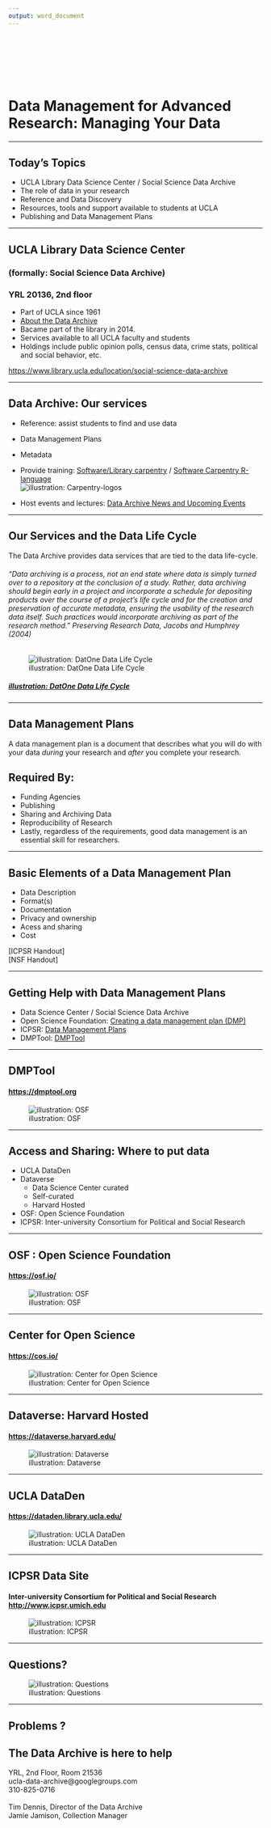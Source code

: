 ```yaml
---
output: word_document
---
```

<br><br><br><br><br>

# Data Management for Advanced Research: Managing Your Data



---


## Today's Topics    

* UCLA Library Data Science Center / Social Science Data Archive  
* The role of data in your research  
* Reference and Data Discovery  
* Resources, tools and support available to students at UCLA  
* Publishing and Data Management Plans  


---

## UCLA Library Data Science Center 
### (formally: Social Science Data Archive)
### YRL 20136, 2nd floor
* Part of UCLA since 1961   
* [About the Data Archive](https://www.library.ucla.edu/social-science-data-archive/about-data-archive)  
* Bacame part of the library in 2014.
* Services available to all UCLA faculty and students
* Holdings include public opinion polls, census data, crime stats, political and social behavior, etc.  


[https://www.library.ucla.edu/location/social-science-data-archive](https://www.library.ucla.edu/location/social-science-data-archive)  


---

## Data Archive: Our services
* Reference: assist students to find and use data  
* Data Management Plans  
* Metadata  
* Provide training: [Software/Library carpentry](https://software-carpentry.org/) / [Software Carpentry R-language](https://www.library.ucla.edu/events/software-carpentry-workshop-r-version)   
![illustration: Carpentry-logos](./images/carpentrys-logo.jpg "carpentry-logos")    

* Host events and lectures: [Data Archive News and Upcoming Events](https://www.library.ucla.edu/location/social-science-data-archive)   


---

## Our Services and the Data Life Cycle

The Data Archive provides data services that are tied to the data life-cycle.


###### *"Data archiving is a process, not an end state where data is simply turned over to a repository at the conclusion of a study. Rather, data archiving should begin early in a project and incorporate a schedule for depositing products over the course of a project’s life cycle and for the creation and preservation of accurate metadata, ensuring the usability of the research data itself. Such practices would incorporate archiving as part of the research method.”  Preserving Research Data, Jacobs and Humphrey (2004)*

![illustration: DatOne Data Life Cycle](./images/DataOneDataLifeCycle.png "Data Life Cycle")

##### [illustration: DatOne Data Life Cycle](https://www.dataone.org/data-life-cycle)


---


## Data Management Plans

A data management plan is a document that describes what you will do with your data _during_ your research and _after_ you complete your research.   


## Required By:  
* Funding Agencies  
* Publishing  
* Sharing and Archiving Data   
* Reproducibility of Research  
* Lastly, regardless of the requirements, good data management is an essential skill for researchers.  


---

## Basic Elements of a Data Management Plan  

* Data Description  
* Format(s)  
* Documentation  
* Privacy and ownership  
* Acess and sharing  
* Cost  

[ICPSR Handout]   
[NSF Handout]
  

---

## Getting Help with Data Management Plans

* Data Science Center / Social Science Data Archive  
* Open Science Foundation: [Creating a data management plan (DMP) ](http://help.osf.io/m/bestpractices/l/618674-creating-a-data-management-plan-dmp)   
* ICPSR: [Data Management Plans ](https://www.icpsr.umich.edu/icpsrweb/content/deposit/guide/chapter1.html)   
* DMPTool: [DMPTool](https://dmptool.org)   


---

## DMPTool 
#### [https://dmptool.org](https://dmptool.org)  
![illustration: OSF](./images/DMPToolFrontPage.jpg "DMPTool")  


---


## Access and Sharing: Where to put data

* UCLA DataDen    
* Dataverse  
    - Data Science Center curated  
    - Self-curated   
    - Harvard Hosted  
* OSF: Open Science Foundation  
* ICPSR: Inter-university Consortium for Political and Social Research   


---


## OSF : Open Science Foundation 
#### [https://osf.io/](https://osf.io/)  
![illustration: OSF](./images/OSF-frontpage.jpg "Open Science Foundation")  


---


## Center for Open Science
#### [https://cos.io/](https://cos.io/)   
![illustration: Center for Open Science](./images/COSfrontPage.jpg "Center for Open Science")    



---

## Dataverse: Harvard Hosted
#### [https://dataverse.harvard.edu/](https://dataverse.harvard.edu/)  
![illustration: Dataverse](./images/HarvardDataverseFrontPage.jpg "Harvard Dataverse")   




---

## UCLA DataDen
#### [https://dataden.library.ucla.edu/](https://dataden.library.ucla.edu/)  
![illustration: UCLA DataDen](./images/uclaDataDen.jpg "UCLA DataDen")   


---


## ICPSR Data Site  
#### Inter-university Consortium for Political and Social Research [http://www.icpsr.umich.edu](http://www.icpsr.umich.edu)  
![illustration: ICPSR](./images/icpsr01.jpg "ICPSR")  


---


## Questions?  

![illustration: Questions](./images/questions.jpg "Questions?")


---

## Problems ?

## The Data Archive is here to help
YRL, 2nd Floor, Room 21536<br/>
ucla-data-archive@googlegroups.com<br/>
310-825-0716<br/><br/>
Tim Dennis, Director of the Data Archive<br/>
Jamie Jamison, Collection Manager<br/>


